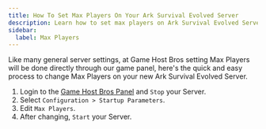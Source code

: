 ```yaml
---
title: How To Set Max Players On Your Ark Survival Evolved Server
description: Learn how to set max players on Ark Survival Evolved Server
sidebar:
  label: Max Players
---
```


Like many general server settings, at Game Host Bros setting Max Players will be done directly through our game panel, here's the quick and easy process to change Max Players on your new Ark Survival Evolved Server.
<Steps>
1. Login to the [Game Host Bros Panel](https://panel.gamehostbros.com/) and `Stop` your Server.
2. Select `Configuration > Startup Parameters`.
3. Edit `Max Players`.
4. After changing, `Start` your Server.
</Steps>
